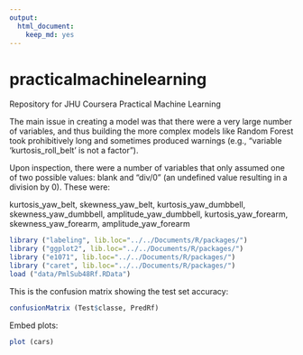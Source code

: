 ```yaml
---
output: 
  html_document: 
    keep_md: yes
---
```

# practicalmachinelearning
Repository for JHU Coursera Practical Machine Learning

The main issue in creating a model was that there were a very large number of variables, and thus building the more complex models like Random Forest took prohibitively long and sometimes produced warnings (e.g., "variable 'kurtosis_roll_belt' is not a factor").

Upon inspection, there were a number of variables that only assumed one of two possible values: blank and "div/0" (an undefined value resulting in a division by 0). These were:

kurtosis_yaw_belt, skewness_yaw_belt, kurtosis_yaw_dumbbell, skewness_yaw_dumbbell, amplitude_yaw_dumbbell, kurtosis_yaw_forearm, skewness_yaw_forearm, amplitude_yaw_forearm

```r
library ("labeling", lib.loc="../../Documents/R/packages/")
library ("ggplot2", lib.loc="../../Documents/R/packages/")
library ("e1071", lib.loc="../../Documents/R/packages/")
library ("caret", lib.loc="../../Documents/R/packages/")
load ("data/PmlSub48Rf.RData")
```

This is the confusion matrix showing the test set accuracy:

```r
confusionMatrix (Test$classe, PredRf)
```

Embed plots:

```r
plot (cars)
```

